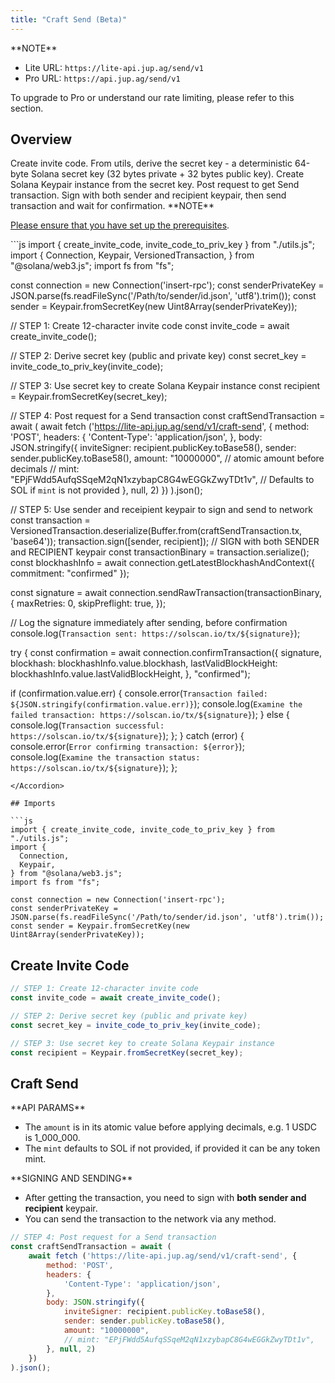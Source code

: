 ```yaml
---
title: "Craft Send (Beta)"
---
```


<Info>
  **NOTE**

  * Lite URL: `https://lite-api.jup.ag/send/v1`
  * Pro URL: `https://api.jup.ag/send/v1`

  To upgrade to Pro or understand our rate limiting, please refer to this section.

  <CardGroup>
    <Card title="API Key Setup" href="/docs/api-setup" icon="key" horizontal/>
    <Card title="API Rate Limit" href="/docs/api-rate-limit" icon="gauge" horizontal/>
  </CardGroup>
</Info>

## Overview

<Steps>
  <Step>
  Create invite code.
  </Step>
  <Step>
  From utils, derive the secret key - a deterministic 64-byte Solana secret key (32 bytes private + 32 bytes public key).
  </Step>
  <Step>
  Create Solana Keypair instance from the secret key.
  </Step>
  <Step>
  Post request to get Send transaction.
  </Step>
  <Step>
  Sign with both sender and recipient keypair, then send transaction and wait for confirmation.
  </Step>
</Steps>

<Info>
  **NOTE**

  [Please ensure that you have set up the prerequisites](/docs/send-api/invite-code#overview).
</Info>

<Accordion title="Full Code Snippet">
```js
import { create_invite_code, invite_code_to_priv_key } from "./utils.js";
import {
  Connection,
  Keypair,
  VersionedTransaction,
} from "@solana/web3.js";
import fs from "fs";

const connection = new Connection('insert-rpc');
const senderPrivateKey = JSON.parse(fs.readFileSync('/Path/to/sender/id.json', 'utf8').trim());
const sender = Keypair.fromSecretKey(new Uint8Array(senderPrivateKey));

// STEP 1: Create 12-character invite code
const invite_code = await create_invite_code();

// STEP 2: Derive secret key (public and private key)
const secret_key = invite_code_to_priv_key(invite_code);

// STEP 3: Use secret key to create Solana Keypair instance
const recipient = Keypair.fromSecretKey(secret_key);

// STEP 4: Post request for a Send transaction
const craftSendTransaction = await (
    await fetch ('https://lite-api.jup.ag/send/v1/craft-send', {
        method: 'POST',
        headers: {
            'Content-Type': 'application/json',
        },
        body: JSON.stringify({
            inviteSigner: recipient.publicKey.toBase58(),
            sender: sender.publicKey.toBase58(),
            amount: "10000000", // atomic amount before decimals
            // mint: "EPjFWdd5AufqSSqeM2qN1xzybapC8G4wEGGkZwyTDt1v", // Defaults to SOL if `mint` is not provided
        }, null, 2)
    })
).json();

// STEP 5: Use sender and receipient keypair to sign and send to network
const transaction = VersionedTransaction.deserialize(Buffer.from(craftSendTransaction.tx, 'base64'));
transaction.sign([sender, recipient]); // SIGN with both SENDER and RECIPIENT keypair
const transactionBinary = transaction.serialize();
const blockhashInfo = await connection.getLatestBlockhashAndContext({ commitment: "confirmed" });

const signature = await connection.sendRawTransaction(transactionBinary, {
  maxRetries: 0,
  skipPreflight: true,
});

// Log the signature immediately after sending, before confirmation
console.log(`Transaction sent: https://solscan.io/tx/${signature}`);

try {
  const confirmation = await connection.confirmTransaction({
    signature,
    blockhash: blockhashInfo.value.blockhash,
    lastValidBlockHeight: blockhashInfo.value.lastValidBlockHeight,
  }, "confirmed");

  if (confirmation.value.err) {
    console.error(`Transaction failed: ${JSON.stringify(confirmation.value.err)}`);
    console.log(`Examine the failed transaction: https://solscan.io/tx/${signature}`);
  } else {
    console.log(`Transaction successful: https://solscan.io/tx/${signature}`);
  };
} catch (error) {
  console.error(`Error confirming transaction: ${error}`);
  console.log(`Examine the transaction status: https://solscan.io/tx/${signature}`);
};
```
</Accordion>

## Imports

```js
import { create_invite_code, invite_code_to_priv_key } from "./utils.js";
import {
  Connection,
  Keypair,
} from "@solana/web3.js";
import fs from "fs";

const connection = new Connection('insert-rpc');
const senderPrivateKey = JSON.parse(fs.readFileSync('/Path/to/sender/id.json', 'utf8').trim());
const sender = Keypair.fromSecretKey(new Uint8Array(senderPrivateKey));
```

## Create Invite Code

```js
// STEP 1: Create 12-character invite code
const invite_code = await create_invite_code();

// STEP 2: Derive secret key (public and private key)
const secret_key = invite_code_to_priv_key(invite_code);

// STEP 3: Use secret key to create Solana Keypair instance
const recipient = Keypair.fromSecretKey(secret_key);
```

## Craft Send

<Info>
**API PARAMS**

  * The `amount` is in its atomic value before applying decimals, e.g. 1 USDC is 1\_000\_000.
  * The `mint` defaults to SOL if not provided, if provided it can be any token mint.
</Info>

<Info>
**SIGNING AND SENDING**

  * After getting the transaction, you need to sign with **both sender and recipient** keypair.
  * You can send the transaction to the network via any method.
</Info>

```js
// STEP 4: Post request for a Send transaction
const craftSendTransaction = await (
    await fetch ('https://lite-api.jup.ag/send/v1/craft-send', {
        method: 'POST',
        headers: {
            'Content-Type': 'application/json',
        },
        body: JSON.stringify({
            inviteSigner: recipient.publicKey.toBase58(),
            sender: sender.publicKey.toBase58(),
            amount: "10000000",
            // mint: "EPjFWdd5AufqSSqeM2qN1xzybapC8G4wEGGkZwyTDt1v",
        }, null, 2)
    })
).json();
```
